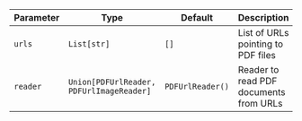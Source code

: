 | Parameter | Type | Default | Description |
| --- | --- | --- | --- |
| `urls` | `List[str]` | `[]` | List of URLs pointing to PDF files |
| `reader` | `Union[PDFUrlReader, PDFUrlImageReader]` | `PDFUrlReader()` | Reader to read PDF documents from URLs |
